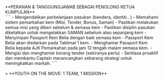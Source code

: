 
<GuideHeader id="13"/>

<br/>
**PERANAN & TANGGUNGJAWAB SEBAGAI PENOLONG KETUA KUMPULAN**

<br/>
````
- Mengendalikan perbelanjaan pasukan (bendera, identiti...)
- Memahami sistem pemarkahan kem (Misi, Tender, Bonus, Saman)
- Pastikan melakukan semua misi yang diberi sebelum & semasa kem
- Pastikan disiplin pasukan diketatkan untuk mengelakkan SAMAN sebelum atau sepanjang kem
- Menyimpan Passport Kem Belia dengan baik semasa kem
- Passport Kem Belia akan diedarkan pada Taklimat 1 kem.
- Menghantar Passport Kem Belia kepada AJK Pemarkahan pada jam 12 tengah malam semasa kem.
- Mengisi dan menghantar borang tender (sekiranya perlu)
- Sentiasa proaktif dan membantu Captain merancangkan sebarang strategi untuk meningkatkan markah.
````
<br/>
<br/>
> **YOUTH ON THE MOVE: 1 TEAM, 1 MISSION**